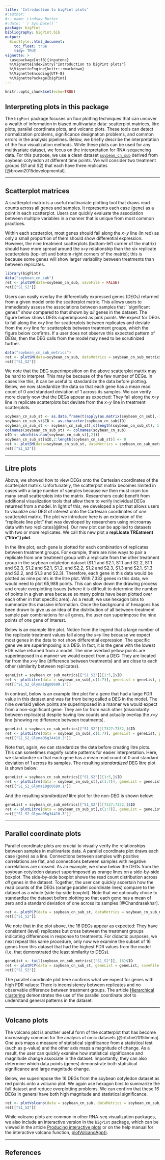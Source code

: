```yaml
---
title: 'Introduction to bigPint plots'
#:author:
#:- name: Lindsay Rutter
#:date: '`r Sys.Date()`'
package: bigPint
bibliography: bigPint.bib
output:
  BiocStyle::html_document:
    toc_float: true
    tidy: TRUE
vignette: >
  \usepackage[utf8]{inputenc}
  %\VignetteIndexEntry{"Introduction to bigPint plots"}
  %\VignetteEngine{knitr::rmarkdown}
  %\VignetteEncoding{UTF-8}
  %\VignettePackage{bigPint}
---
```


```r
knitr::opts_chunk$set(echo=TRUE)
```

## Interpreting plots in this package

The `bigPint` package focuses on four plotting techniques that can uncover a wealth of information in biased multivariate data: scatterplot matrices, litre plots, parallel coordinate plots, and volcano plots. These tools can detect normalization problems, significance designation problems, and common errors in the analysis pipelines. Below, we briefly describe the interpretation of the four visualization methods. While these plots can be used for any multivariate dataset, we focus on the interpretation for RNA-sequencing data. For this purpose, we use a clean dataset [`soybean_cn_sub`](https://lrutter.github.io/bigPint/reference/soybean_cn_sub.html) derived from soybean cotyledon at different time points. We will consider two treatment groups (S1 and S2) that each have three replicates [@brown2015developmental].

____________________________________________________________________________________

## Scatterplot matrices

A scatterplot matrix is a useful multivariate plotting tool that draws read counts across all genes and samples. It represents each case (gene) as a point in each scatterplot. Users can quickly evaluate the association between multiple variables in a manner that is unique from most common practices. 

Within each scatterplot, most genes should fall along the *x=y* line (in red) as only a small proportion of them should show differential expression. However, the nine treatment scatterplots (bottom-left corner of the matrix) should have more spread around the *x=y* relationship than the six replicate scatterplots (top-left and bottom-right corners of the matrix); this is because some genes will show larger variability between treatments than between replicates. 

```r
library(bigPint)
data("soybean_cn_sub")
ret <- plotSM(data=soybean_cn_sub, saveFile = FALSE)
ret[["S1_S2"]]
```

Users can easily overlay the differentially expressed genes (DEGs) returned from a given model onto the scatterplot matrix. This allows users to immediately assess the associations between samples that ``significant genes'' show compared to that shown by *all* genes in the dataset. The figure below shows DEGs superimposed as pink points. We expect for DEGs to fall along the *x=y* line for scatterplots between replicates and deviate from the *x=y* line for scatterplots between treatment groups, which the figure below confirms. If a user does not observe this expected pattern of DEGs, then the DEG calls from the model may need to be scrutinized further.

```r
data("soybean_cn_sub_metrics")
ret <- plotSM(data=soybean_cn_sub, dataMetrics = soybean_cn_sub_metrics, pointColor = "magenta", saveFile = FALSE)
ret[["S1_S2"]]
```

We note that the DEG superimposition on the above scatterplot matrix may be hard to interpret. This may be because of the few number of DEGs. In cases like this, it can be useful to standardize the data before plotting. Below, we now standardize the data so that each gene has a mean read count of 0 and standard deviation of 1 across its samples. We can verify more clearly now that the DEGs appear as expected: They fall along the *x=y* line in replicate scatterplots but deviate from the *x=y* line in treatment scatterplots.

```r
soybean_cn_sub_st <- as.data.frame(t(apply(as.matrix(soybean_cn_sub[,-1]), 1, scale)))
soybean_cn_sub_st$ID <- as.character(soybean_cn_sub$ID)
soybean_cn_sub_st <- soybean_cn_sub_st[,c(length(soybean_cn_sub_st), 1:length(soybean_cn_sub_st)-1)]
colnames(soybean_cn_sub_st) <- colnames(soybean_cn_sub)
nID <- which(is.nan(soybean_cn_sub_st[,2]))
soybean_cn_sub_st[nID,2:length(soybean_cn_sub_st)] <- 0
ret <- plotSM(data=soybean_cn_sub_st, dataMetrics = soybean_cn_sub_metrics, pointColor = "magenta", saveFile = FALSE)
ret[["S1_S2"]]
```

____________________________________________________________________________________

## Litre plots

Above, we showed how to view DEGs onto the Cartesian coordinates of the scatterplot matrix. Unfortunately, the scatterplot matrix becomes limited in cases with a large number of samples because we then must cram too many small scatterplots into the matrix. Researchers could benefit from additional visualization tools that allow them to verify individual DEGs returned from a model. In light of this, we developed a plot that allows users to visualize *one* DEG of interest onto the Cartesian coordinates of *one* scatterplot matrix. The plot we introduce here is an extension of the "replicate line plot" that was developed by researchers using microarray data with two replicates[@litre]. Our new plot can be applied to datasets with two or more replicates. We call this new plot a **repLIcate TREatment ("litre") plot**. 

In the litre plot, each gene is plotted for each combination of replicates between treatment groups. For example, there are nine ways to pair a replicate from one treatment group with a replicate from the other treatment group in the soybean cotyledon dataset (S1.1 and S2.1, S1.1 and S2.2, S1.1 and S2.3, S1.2 and S2.1, S1.2. and S2.2, S1.2 and S2.3, S1.3 and S2.1,
S1.3 and S2.2, and S1.3 and S2.3). Therefore, each gene in this data would be plotted as nine points in the litre plot. With 7,332 genes in this data, we would need to plot 65,988 points. This can slow down the drawing process and create overplotting issues (where it is difficult to determine the number of points in a given area because so many points have been plotted over each other in that specific area). As a result, we use hexagon bins to summarize this massive information. Once the background of hexagons has been drawn to give us an idea of the distribution of all between-treatment sample pair combinations for
all genes, the user can superimpose the nine points of one gene of interest.

Below is an example litre plot. Notice from the legend that a large number of the replicate treatment values fall along the *x=y* line because we expect most genes in the data to not show differential expression. The specific gene we are superimposing is a DEG. In fact, it is the gene with the lowest FDR value returned from a model. The nine overlaid yellow points are superimposed in a manner we would expect from a DEG: They are located far from the *x=y* line (difference between treatments) and are close to each other (similarity between replicates).

```r
geneList = soybean_cn_sub_metrics[["S1_S2"]][1:5,]$ID
ret <- plotLitre(data = soybean_cn_sub[,c(1:7)], geneList = geneList, pointColor = "gold", saveFile = FALSE, pointSize = 2)
ret[["S1_S2_Glyma18g00690.1"]]
```

In contrast, below is an example litre plot for a gene that had a large FDR value in this dataset and was far from being called a DEG in the model. The nine overlaid yellow points are superimposed in a manner we would expect from a non-significant gene: They are far from each other (dissimilarity between replicates) despite having low counts and actually overlap the *x=y* line (showing no difference between treatments).

```r
geneList = soybean_cn_sub_metrics[["S1_S2"]][7327:7332,]$ID
ret <- plotLitre(data = soybean_cn_sub[,c(1:7)], geneList = geneList, pointColor = "gold", saveFile = FALSE, pointSize = 2)
ret[["S1_S2_Glyma05g34410.3"]]
```

Note that, again, we can standardize the data before creating litre plots. This can sometimes magnify subtle patterns for easier interpretation. Here, we standardize so that each gene has a mean read count of 0 and standard deviation of 1 across its samples. The resulting *standardized* DEG litre plot is shown below:

```r
geneList = soybean_cn_sub_metrics[["S1_S2"]][1:5,]$ID
ret <- plotLitre(data = soybean_cn_sub_st[,c(1:7)], geneList = geneList, pointColor = "gold", saveFile = FALSE, pointSize = 3)
ret[["S1_S2_Glyma18g00690.1"]]
```

And the resulting *standardized* litre plot for the non-DEG is shown below:

```r
geneList = soybean_cn_sub_metrics[["S1_S2"]][7327:7332,]$ID
ret <- plotLitre(data = soybean_cn_sub_st[,c(1:7)], geneList = geneList, pointColor = "gold", saveFile = FALSE, pointSize = 3)
ret[["S1_S2_Glyma05g34410.3"]]
```

____________________________________________________________________________________

## Parallel coordinate plots

Parallel coordinate plots are crucial to visually verify the relationships between samples in multivariate data. A parallel coordinate plot draws each case (gene) as a line. Connections between samples with positive correlations are flat, and connections between samples with negative correlations are crossed. As an example, we show below the DEGs from the soybean cotyledon dataset superimposed as orange lines on a side-by-side boxplot. The side-by-side boxplot shows the read count distribution across *all* genes in the dataset. Together, the user can quickly ascertain how the read counts of the DEGs (orange parallel coordinate lines) compare to the dataset as a whole (side-by-side boxplot). Note that we optionally chose to standardize the dataset before plotting so that each gene has a mean of zero and a standard deviation of one across its samples [@Chandrasekhar].

```r
ret <- plotPCP(data = soybean_cn_sub_st, dataMetrics = soybean_cn_sub_metrics, saveFile = FALSE, lineSize = 0.5)
ret[["S1_S2"]]
```

We note that in the plot above, the 16 DEGs appear as expected: They have consistent (level) replicates but cross between the treatment groups indicating differences in response to treatments. For didactic purposes, we next repeat this same procedure, only now we examine the subset of 16 genes from this dataset that had the highest FDR values from the model (i.e. that demonstrated the least similarity to DEGs).

```r
geneList <- tail(soybean_cn_sub_metrics[["S1_S2"]], 16)$ID
ret <- plotPCP(data = soybean_cn_sub_st, geneList = geneList, saveFile = FALSE, lineSize = 0.5)
ret[["S1_S2"]]
```

The parallel coordinate plot here confirms what we expect for genes with high FDR values: There is inconsistency between replicates and no observable difference between treatment groups. The article [Hierarchical clustering](https://lrutter.github.io/bigPint/articles/clusters.html) demonstrates the use of the parallel coordinate plot to understand general patterns in the dataset.

____________________________________________________________________________________

## Volcano plots

The volcano plot is another useful form of the scatterplot that has become increasingly common for the analysis of omic datasets [@ritchie2015limma]. One axis maps a measure of statistical significance from a statistical test (such as p-value) and the other axis maps a magnitude of change. As a result, the user can quickly examine how statistical significance and magnitude change associate in the dataset. Importantly, they can also determine which data points (genes) demonstrate both statistical significance and large magnitude change.

Below, we superimpose the 16 DEGs from the soybean cotyledon dataset as red points onto a volcano plot. We again use hexagon bins to summarize the full dataset and reduce overplotting problems. We can confirm that these 16 DEGs in general have both high magnitude and statistical significance. 

```r
ret <- plotVolcano(data = soybean_cn_sub, dataMetrics = soybean_cn_sub_metrics, saveFile = FALSE, pointSize = 3, pointColor = "red")
ret[["S1_S2"]]
```

While volcano plots are common in other RNA-seq visualization packages, we also include an interactive version in the `bigPint` package, which can be viewed in the article [Producing interactive plots](https://lrutter.github.io/bigPint/articles/interactive.html) or on the help manual for the interactive volcano function, [plotVolcanoApp()](https://lrutter.github.io/bigPint/reference/plotVolcanoApp.html).

____________________________________________________________________________________

## References